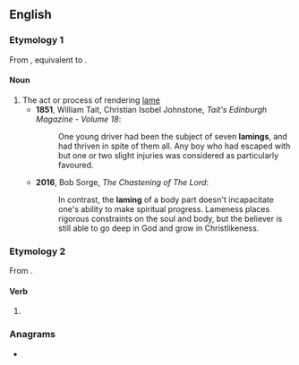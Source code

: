 ==English==

===Etymology 1===
From {{inh|en|enm|laminge}}, equivalent to {{suffix|en|lame|ing}}.

====Noun====
{{en-noun}}

# The act or process of rendering [[lame]]
#* '''1851''', William Tait, ‎Christian Isobel Johnstone, ''Tait's Edinburgh Magazine - Volume 18'':
#*: One young driver had been the subject of seven '''lamings''', and had thriven in spite of them all. Any boy who had escaped with but one or two slight injuries was considered as particularly favoured.
#* '''2016''', Bob Sorge, ''The Chastening of The Lord'':
#*: In contrast, the '''laming''' of a body part doesn't incapacitate one's ability to make spiritual progress. Lameness places rigorous constraints on the soul and body, but the believer is still able to go deep in God and grow in Christlikeness.

===Etymology 2===
From {{suffix|en|lame|ing}}.

====Verb====
{{head|en|verb form}}

# {{present participle of|lame|lang=en|nocat=1}}

===Anagrams===
* {{anagrams|en|a=agilmn|Gilman|lingam|malign}}